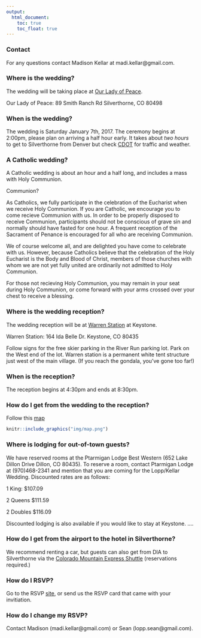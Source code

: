 ```yaml
---
output:
  html_document:
    toc: true
    toc_float: true
---
```


### Contact
For any questions contact Madison Kellar at madi.kellar@gmail.com.


### Where is the wedding?
The wedding will be taking place at [Our Lady of Peace](http://www.summitcatholic.org/our-lady-of-peace-silverthorne/).

Our Lady of Peace:
89 Smith Ranch Rd
Silverthorne, CO 80498


### When is the wedding?
The wedding is Saturday January 7th, 2017. The ceremony begins at 2:00pm, please plan on arriving a half hour early. It takes about *two hours* to get to Silverthorne from Denver but check [CDOT](http://www.cotrip.org/highways.htm#?commuteRouteId=54) for traffic and weather.

### A Catholic wedding?

A Catholic wedding is about an hour and a half long, and includes a mass with Holy Communion.

Communion?

As Catholics, we fully participate in the celebration of the Eucharist when we receive Holy Communion. If you are Catholic, we encourage you to come recieve Communion with us. In order to be properly disposed to receive Communion, participants should not be conscious of grave sin and normally should have fasted for one hour. A frequent reception of the Sacrament of Penance is encouraged for all who are receiving Communion.

We of course welcome all, and are delighted you have come to celebrate with us. However, because Catholics believe that the celebration of the Holy Eucharist is the Body and Blood of Christ, members of those churches with whom we are not yet fully united are ordinarily not admitted to Holy Communion.

For those not recieving Holy Communion, you may remain in your seat during Holy Communion, or come forward with your arms crossed over your chest to receive a blessing.

### Where is the wedding reception?
The wedding reception will be at [Warren Station](http://www.warrenstation.com/) at Keystone.

Warren Station:
164 Ida Belle Dr.
Keystone, CO 80435

Follow signs for the free skier parking in the River Run parking lot. Park on the West end of the lot. Warren station is a permanent white tent structure just west of the main village. (If you reach the gondala, you've gone too far!)

### When is the reception?
The reception begins at 4:30pm and ends at 8:30pm.

### How do I get from the wedding to the reception?

Follow this [map](https://www.google.com/maps/dir/Our+Lady+of+Peace+Church,+Smith+Ranch+Road,+Silverthorne,+CO/Warren+Station+at+Keystone,+Ida+Belle+Drive,+Keystone,+CO/@39.6256517,-106.0465285,13z/am=t/data=!3m1!4b1!4m13!4m12!1m5!1m1!1s0x876a5b77f3d4c15b:0x447cb6290e629536!2m2!1d-106.080912!2d39.6485228!1m5!1m1!1s0x876a57349583c011:0x5ed51bb876538235!2m2!1d-105.941881!2d39.607108)

```r
knitr::include_graphics("img/map.png")
```

### Where is lodging for out-of-town guests?
We have reserved rooms at the Ptarmigan Lodge Best Western (652 Lake Dillon Drive Dillon, CO 80435). To reserve a room, contact Ptarmigan Lodge at (970)468-2341 and mention that you are coming for the Lopp/Kellar Wedding. Discounted rates are as follows:

1 King: $107.09

2 Queens $111.59

2 Doubles $116.09

Discounted lodging is also available if you would like to stay at Keystone.
....

### How do I get from the airport to the hotel in Silverthorne?

We recommend renting a car, but guests can also get from DIA to Silverthorne via the [Colorado Mountain Express Shuttle](https://www.coloradomountainexpress.com/summit-county) (reservations required.)


### How do I RSVP?
Go to the RSVP [site](http://seandemo.shinyapps.io/elopped), or send us the RSVP card that came with your invitiation.

### How do I change my RSVP?
Contact Madison (madi.kellar@gmail.com) or Sean (lopp.sean@gmail.com).
